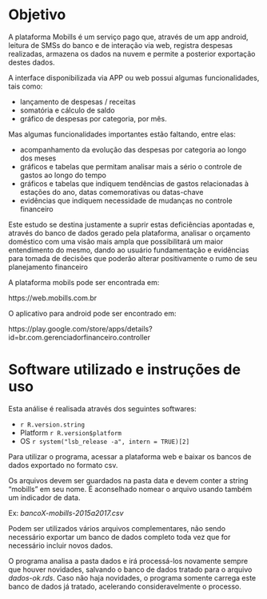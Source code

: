 
# Objetivo


A plataforma Mobills é um serviço pago que, através de um app android, leitura de SMSs do banco e de interação via web, registra despesas realizadas, armazena os dados na nuvem e permite a posterior exportação destes dados.

A interface disponibilizada via APP ou web possui algumas funcionalidades, tais como:

- lançamento de despesas / receitas
- somatória e cálculo de saldo
- gráfico de despesas por categoria, por mês.



Mas algumas funcionalidades importantes estão faltando, entre elas:

- acompanhamento da evolução das despesas por categoria ao longo dos meses
- gráficos e tabelas que permitam analisar mais a sério o controle de gastos ao longo do tempo
- gráficos e tabelas que indiquem tendências de gastos relacionadas à estações do ano, datas comemorativas ou datas-chave
- evidências que indiquem necessidade de mudanças no controle financeiro


Este estudo se destina justamente a suprir estas deficiências apontadas e,
através do banco de dados gerado pela plataforma, analisar o orçamento doméstico com uma visão mais ampla que possibilitará um maior entendimento do mesmo, dando ao usuário fundamentação e evidências para tomada de decisões que poderão alterar positivamente o rumo de seu planejamento financeiro


A plataforma mobils pode ser encontrada em:

https://web.mobills.com.br


O aplicativo para android pode ser encontrado em:

https://play.google.com/store/apps/details?id=br.com.gerenciadorfinanceiro.controller


# Software utilizado e instruções de uso

Esta análise é realisada através dos seguintes softwares:

- `r R.version.string`
- Platform `r R.version$platform`
- OS `r system("lsb_release -a", intern = TRUE)[2]`


Para utilizar o programa, acessar a plataforma web e baixar os bancos de dados exportado no formato csv.

Os arquivos devem ser guardados na pasta data e devem conter a string "mobills" em seu nome. É aconselhado nomear o arquivo usando também um indicador de data.

Ex: *bancoX-mobills-2015a2017.csv*

Podem ser utilizados vários arquivos complementares, não sendo necessário exportar um banco de dados completo toda vez que for necessário incluir novos dados.

O programa analisa a pasta dados e irá processá-los novamente sempre que houver novidades, salvando o banco de dados tratado para o arquivo *dados-ok.rds*.
Caso não haja novidades, o programa somente carrega este banco de dados já tratado, acelerando consideravelmente o processo.



